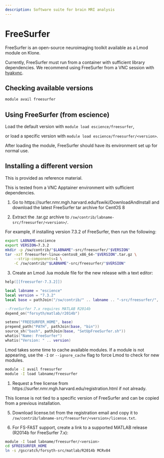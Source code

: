 ```yaml
---
description: Software suite for brain MRI analysis
---
```

# FreeSurfer

FreeSurfer is an open-source neuroimaging toolkit available as a Lmod module on Klone.

::: callout-important
Currently, FreeSurfer must run from a container with sufficient library dependencies. We recommend using FreeSurfer from a VNC session with [hyakvnc](/docs/start/hyakvnc.qmd).
:::

## Checking available versions

``` bash
module avail freesurfer
```

## Using FreeSurfer (from escience)

Load the default version with `module load escience/freesurfer`,

or load a specific version with `module load escience/freesurfer/<version>`.

After loading the module, FreeSurfer should have its environment set up for normal use.

## Installing a different version

::: callout-note
This is provided as reference material.
:::

::: callout-note
This is tested from a VNC Apptainer environment with sufficient dependencies.
:::

<!-- TODO: provide steps to prepare Apptainer environment to run installer. -->

1.  Go to https://surfer.nmr.mgh.harvard.edu/fswiki/DownloadAndInstall and download the latest FreeSurfer tar archive for CentOS 8

2.  Extract the .tar.gz archive to `/sw/contrib/labname-src/freesurfer/<version>/`.

For example, if installing version 7.3.2 of FreeSurfer, then run the following:

``` bash
export LABNAME=escience
export VERSION=7.3.2
mkdir -p /sw/contrib/"$LABNAME"-src/freesurfer/"$VERSION"
tar -xzf freesurfer-linux-centos8_x86_64-"$VERSION".tar.gz \
    --strip-components=1 \
    -C /sw/contrib/"$LABNAME"-src/freesurfer/"$VERSION"
```

3.  Create an Lmod .lua module file for the new release with a text editor:

``` .lua
help([[freesurfer-7.3.2]])

local labname = "escience"
local version = "7.3.2"
local base = pathJoin("/sw/contrib/" .. labname .. "-src/freesurfer/", version)

--FreeSurfer 7.x requires MATLAB R2014b
depend_on("forsyth/matlab/r2014b")

setenv("FREESURFER_HOME", base)
prepend_path("PATH", pathJoin(base, "bin"))
source_sh("bash", pathJoin(base, "SetUpFreeSurfer.sh"))
whatis("Name: FreeSurfer")
whatis("Version: " .. version)
```

::: callout-note
Lmod takes some time to cache available modules. If a module is not appearing, use the `-I` or `--ignore_cache` flag to force Lmod to check for new modules.

``` bash
module -I avail freesurfer
module -I load labname/freesurfer
```
:::

1.  Request a free license from https://surfer.nmr.mgh.harvard.edu/registration.html if not already.

::: callout-note
This license is not tied to a specific version of FreeSurfer and can be copied from a previous installation.
:::

5.  Download license.txt from the registration email and copy it to `/sw/contrib/labname-src/freesurfer/<version>/license.txt`.

6.  For FS-FAST support, create a link to a supported MATLAB release (R2014b for FreeSurfer 7.x):

``` bash
module -I load labname/freesurfer/<version>
cd $FREESURFER_HOME
ln -s /gscratch/forsyth-src/matlab/R2014b MCRv84
```
